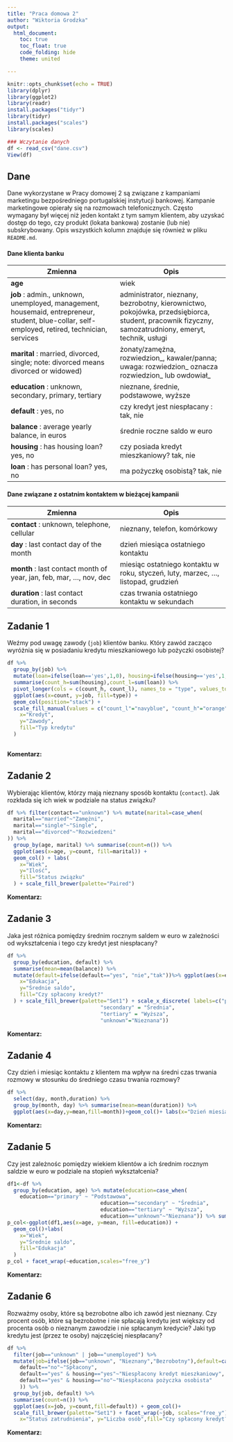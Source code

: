 ```yaml
---
title: "Praca domowa 2"
author: "Wiktoria Grodzka"
output: 
  html_document:
    toc: true
    toc_float: true
    code_folding: hide
    theme: united

---
```


```r
knitr::opts_chunk$set(echo = TRUE)
library(dplyr)
library(ggplot2)
library(readr)
install.packages("tidyr")
library(tidyr)
install.packages("scales")  
library(scales) 

### Wczytanie danych
df <- read_csv("dane.csv")
View(df)

```

## Dane 
Dane wykorzystane w Pracy domowej 2 są związane z kampaniami marketingu bezpośredniego portugalskiej instytucji bankowej. Kampanie marketingowe opierały się na rozmowach telefonicznych. Często wymagany był więcej niż jeden kontakt z tym samym klientem, aby uzyskać dostęp do tego, czy produkt (lokata bankowa) zostanie (lub nie) subskrybowany. Opis wszystkich kolumn znajduje się również w pliku `README.md`.

#### Dane klienta banku
|Zmienna|Opis|
|-|-|
| **age**| wiek|
|**job** : admin., unknown, unemployed, management, housemaid, entrepreneur, student, blue-collar, self-employed, retired, technician, services|	administrator, nieznany, bezrobotny, kierownictwo, pokojówka, przedsiębiorca, student, pracownik fizyczny, samozatrudniony, emeryt, technik, usługi|
|**marital** : married, divorced, single; note: divorced means divorced or widowed)|żonaty/zamężna, rozwiedzion_, kawaler/panna; uwaga: rozwiedzion_ oznacza rozwiedzion_ lub owdowiał_|
|**education** : unknown, secondary, primary, tertiary| nieznane, średnie, podstawowe, wyższe|
|**default** : yes, no | czy kredyt jest niespłacany : tak, nie|
|**balance** : average yearly balance, in euros| średnie roczne saldo w euro|
|**housing** : has housing loan? yes, no |czy posiada kredyt mieszkaniowy? tak, nie|
|**loan** : has personal loan? yes, no | ma pożyczkę osobistą? tak, nie|

#### Dane związane z ostatnim kontaktem w bieżącej kampanii
|Zmienna|Opis|
|-|-|
|**contact** : unknown, telephone, cellular| nieznany, telefon, komórkowy|
|**day** : last contact day of the month | dzień miesiąca ostatniego kontaktu|
|**month** : last contact month of year, jan, feb, mar, ..., nov, dec | miesiąc ostatniego kontaktu w roku, styczeń, luty, marzec, ..., listopad, grudzień|
|**duration** : last contact duration, in seconds |czas trwania ostatniego kontaktu w sekundach|



## Zadanie 1

Weźmy pod uwagę zawody (`job`) klientów banku. Który zawód zacząco wyróżnia się w posiadaniu kredytu mieszkaniowego lub pożyczki osobistej?

```r
df %>%
  group_by(job) %>%
  mutate(loan=ifelse(loan=='yes',1,0), housing=ifelse(housing=='yes',1,0)) %>%
  summarise(count_h=sum(housing),count_l=sum(loan)) %>%
  pivot_longer(cols = c(count_h, count_l), names_to = "type", values_to = "count") %>% 
  ggplot(aes(x=count, y=job, fill=type)) +
  geom_col(position="stack") +
  scale_fill_manual(values = c("count_l"="navyblue", "count_h"="orange"), labels=c("count_l"="Pożyczka osobista", "count_h"="Kredyt mieszkaniowy")) +   scale_x_continuous(expand=c(0,0), labels = label_number(scale = 0.001, suffix=" tys"))+ labs(
    x="Kredyt",
    y="Zawody",
    fill="Typ kredytu"
  )
           
```

**Komentarz:**

## Zadanie 2

Wybierając klientów, którzy mają nieznany sposób kontaktu (`contact`). Jak rozkłada się ich wiek w podziale na status związku?


```r

df %>% filter(contact=="unknown") %>% mutate(marital=case_when(
  marital=="married"~"Zamężni",
  marital=="single"~"Single",
  marital=="divorced"~"Rozwiedzeni"
)) %>% 
  group_by(age, marital) %>% summarise(count=n()) %>% 
  ggplot(aes(x=age, y=count, fill=marital)) +
  geom_col() + labs(
    x="Wiek",
    y="Ilość",
    fill="Status związku"
  ) + scale_fill_brewer(palette="Paired")

```

**Komentarz:**

## Zadanie 3

Jaka jest różnica pomiędzy średnim rocznym saldem w euro w zależności od wykształcenia i tego czy kredyt jest niespłacany?

```r

df %>% 
  group_by(education, default) %>% 
  summarise(mean=mean(balance)) %>% 
  mutate(default=ifelse(default=="yes", "nie","tak"))%>% ggplot(aes(x=education, y=mean,fill=default)) + geom_bar(stat="identity",position = "dodge")+ labs(
    x="Edukacja",
    y="Średnie saldo",
    fill="Czy spłacony kredyt?"
  ) + scale_fill_brewer(palette="Set1") + scale_x_discrete( labels=c("primary" = "Podstawowa",
                              "secondary" = "Średnia", 
                              "tertiary" = "Wyższa",
                              "unknown"="Nieznana"))

```

**Komentarz:**

## Zadanie 4

Czy dzień i miesiąc kontaktu z klientem ma wpływ na średni czas trwania rozmowy w stosunku do średniego czasu trwania rozmowy?
```r
df %>%
  select(day, month,duration) %>% 
  group_by(month, day) %>% summarise(mean=mean(duration)) %>%
  ggplot(aes(x=day,y=mean,fill=month))+geom_col()+ labs(x="Dzień miesiąca",y="Średnia długość trwania rozmowy") + facet_wrap(~month,scales="free_y")


```

**Komentarz:**

## Zadanie 5

Czy jest zależnośc pomiędzy wiekiem klientów a ich średnim rocznym saldzie w euro w podziale na stopień wykształcenia?


```r

df1<-df %>% 
  group_by(education, age) %>% mutate(education=case_when(
    education=="primary" ~ "Podstawowa",
                              education=="secondary" ~ "Średnia", 
                              education=="tertiary" ~ "Wyższa",
                              education=="unknown"~"Nieznana")) %>% summarise(mean=mean(balance))
p_col<-ggplot(df1,aes(x=age, y=mean, fill=education)) +
  geom_col()+labs(
    x="Wiek",
    y="Średnie saldo",
    fill="Edukacja"
  )
p_col + facet_wrap(~education,scales="free_y")
```

**Komentarz:**

## Zadanie 6
Rozważmy osoby, które są bezrobotne albo ich zawód jest nieznany. Czy procent osób, które są bezrobotne i nie spłacają kredytu jest większy od procenta osób o nieznanym zawodzie i nie spłacanym kredycie? Jaki typ kredytu jest (przez te osoby) najczęściej niespłacany? 

```r
df %>% 
  filter(job=="unknown" | job=="unemployed") %>% 
  mutate(job=ifelse(job=="unknown", "Nieznany","Bezrobotny"),default=case_when(
    default=="no"~"Spłacony",
    default=="yes" & housing=="yes"~"Niespłacony kredyt mieszkaniowy",
    default=="yes" & housing=="no"~"Niespłacona pożyczka osobista"
    )) %>% 
  group_by(job, default) %>%
  summarise(count=n()) %>%
  ggplot(aes(x=job, y=count,fill=default)) + geom_col()+
  scale_fill_brewer(palette="Set1") + facet_wrap(~job, scales="free_y") + labs(
    x="Status zatrudnienia", y="Liczba osób",fill="Czy spłacony kredyt?") + theme(axis.text.x = element_blank()) 
```

**Komentarz:**